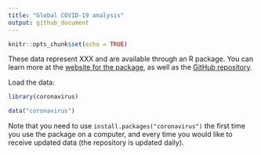 ```yaml
---
title: "Global COVID-19 analysis"
output: github_document
---
```


```r
knitr::opts_chunk$set(echo = TRUE)
```

These data represent XXX
and are available through an R package.
You can learn more at the [website for the package](https://ramikrispin.github.io/coronavirus/index.html),
as well as the [GitHub repository](https://github.com/CSSEGISandData/COVID-19).

Load the data:

```r
library(coronavirus)

data("coronavirus")
```

Note that you need to use `install.packages("coronavirus")`
the first time you use the package on a computer,
and every time you would like to receive updated data
(the repository is updated daily).
